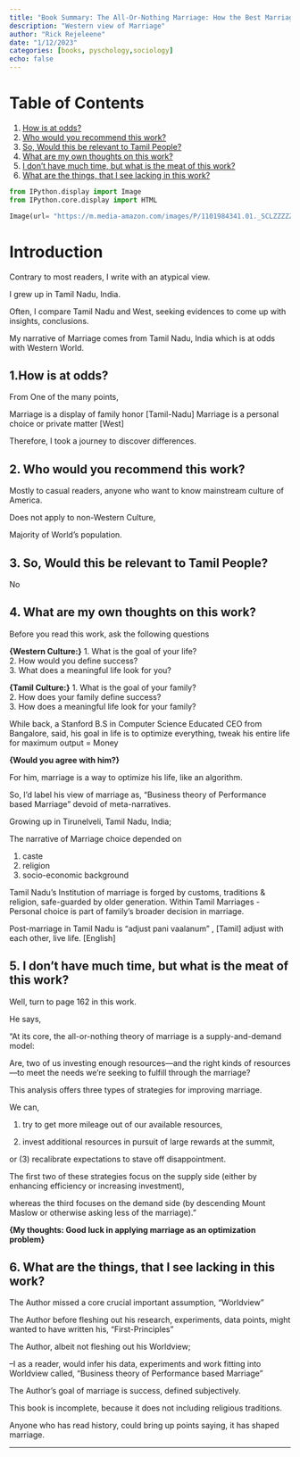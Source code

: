 ```yaml
---
title: "Book Summary: The All-Or-Nothing Marriage: How the Best Marriages Work"
description: "Western view of Marriage"
author: "Rick Rejeleene"
date: "1/12/2023"
categories: [books, pyschology,sociology]
echo: false
---
```


# Table of Contents

1. [How is at odds?](#paragraph1)
2. [Who would you recommend this work?](#paragraph2)
3. [So, Would this be relevant to Tamil People?](#paragraph3)
4. [What are my own thoughts on this work?](#paragraph4)
5. [I don't have much time, but what is the meat of this work?](#paragraph5)
6. [What are the things, that I see lacking in this work?](#paragraph6)

```python


from IPython.display import Image
from IPython.core.display import HTML 

Image(url= "https://m.media-amazon.com/images/P/1101984341.01._SCLZZZZZZZ_SX500_.jpg", width=400)
```

# Introduction 

Contrary to most readers, I write with an atypical view.

I grew up in Tamil Nadu, India.

Often, I compare Tamil Nadu and West, seeking evidences to come up with insights, conclusions.

My narrative of Marriage comes from Tamil Nadu, India which is at odds with Western World.

## 1.How is at odds? <a name="paragraph1"></a>

From One of the many points,

Marriage is a display of family honor [Tamil-Nadu]
Marriage is a personal choice or private matter [West]

Therefore, I took a journey to discover differences.


## 2. Who would you recommend this work? <a name="paragraph2"></a>

Mostly to casual readers, anyone who want to know mainstream culture of America.

Does not apply to non-Western Culture,

Majority of World's population.

## 3. So, Would this be relevant to Tamil People? <a name="paragraph3"></a>

No


## 4. What are my own thoughts on this work? <a name="paragraph4"></a>

Before you read this work, ask the following questions

**{Western Culture:}**
1. What is the goal of your life? <br> 
2. How would you define success? <br> 
3. What does a meaningful life look for you? <br> 


**{Tamil Culture:}**
1. What is the goal of your family? <br> 
2. How does your family define success? <br> 
3. How does a meaningful life look for your family? <br> 

While back, a Stanford B.S in Computer Science Educated CEO from Bangalore, said, his goal in life is to optimize everything, tweak his entire life for maximum output = Money

**{Would you agree with him?}**

For him, marriage is a way to optimize his life, like an algorithm.

So, I'd label his view of marriage as, "Business theory of Performance based Marriage" devoid of meta-narratives.

Growing up in Tirunelveli, Tamil Nadu, India;

The narrative of Marriage choice depended on

1) caste
2) religion
3) socio-economic background

Tamil Nadu’s Institution of marriage is forged by customs, traditions & religion, safe-guarded by older generation. Within Tamil Marriages - Personal choice is part of family’s broader decision in marriage.

Post-marriage in Tamil Nadu is "adjust pani vaalanum" , [Tamil] adjust with each other, live life. [English]


## 5. I don't have much time, but what is the meat of this work? <a name="paragraph5"></a>

Well, turn to page 162 in this work.

He says,

"At its core, the all-or-nothing theory of marriage is a supply-and-demand model:

Are, two of us investing enough resources—and the right kinds of resources —to meet the needs we’re seeking to fulfill through the marriage?

This analysis offers three types of strategies for improving marriage.

We can,

(1) try to get more mileage out of our available resources,

(2) invest additional resources in pursuit of large rewards at the summit,

or (3) recalibrate expectations to stave off disappointment.

The first two of these strategies focus on the supply side (either by enhancing efficiency or increasing investment),

whereas the third focuses on the demand side (by descending Mount Maslow or otherwise asking less of the marriage)."

**{My thoughts: Good luck in applying marriage as an optimization problem}**

## 6. What are the things, that I see lacking in this work? <a name="paragraph6"></a>

The Author missed a core crucial important assumption, “Worldview”

The Author before fleshing out his research, experiments, data points, might wanted to have written his, “First-Principles”

The Author, albeit not fleshing out his Worldview;

--I as a reader, would infer his data, experiments and work fitting into Worldview called, "Business theory of Performance based Marriage"

The Author’s goal of marriage is success, defined subjectively.

This book is incomplete, because it does not including religious traditions.

Anyone who has read history, could bring up points saying, it has shaped marriage.

---
